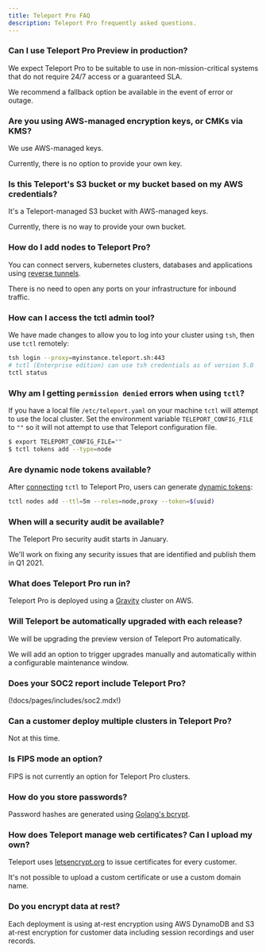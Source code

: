 ```yaml
---
title: Teleport Pro FAQ
description: Teleport Pro frequently asked questions.
---
```


### Can I use Teleport Pro Preview in production?

We expect Teleport Pro to be suitable to use in non-mission-critical systems that do not require 24/7 access or a guaranteed SLA. 

We recommend a fallback option be available in the event of error or outage.

### Are you using AWS-managed encryption keys, or CMKs via KMS?

We use AWS-managed keys. 

Currently, there is no option to provide your own key.

### Is this Teleport's S3 bucket or my bucket based on my AWS credentials?

It's a Teleport-managed S3 bucket with AWS-managed keys.

Currently, there is no way to provide your own bucket.

### How do I add nodes to Teleport Pro?

You can connect servers, kubernetes clusters, databases and applications using [reverse tunnels](../admin-guide.mdx#adding-a-node-located-behind-nat).

There is no need to open any ports on your infrastructure for inbound traffic.

### How can I access the tctl admin tool?

We have made changes to allow you to log into your cluster using `tsh`, then use `tctl` remotely:

```bash
tsh login --proxy=myinstance.teleport.sh:443
# tctl (Enterprise edition) can use tsh credentials as of version 5.0
tctl status
```

### Why am I getting `permission denied` errors when using `tctl`?

If you have a local file `/etc/teleport.yaml` on your machine `tctl` will attempt to use the local cluster. Set the environment variable `TELEPORT_CONFIG_FILE` to `""` so it will not attempt to use that Teleport configuration file.

```bash
$ export TELEPORT_CONFIG_FILE=""
$ tctl tokens add --type=node
```

### Are dynamic node tokens available?

After [connecting](#how-can-i-access-the-tctl-admin-tool) `tctl` to Teleport Pro, users can generate
[dynamic tokens](../admin-guide.mdx#short-lived-dynamic-tokens):

```bash
tctl nodes add --ttl=5m --roles=node,proxy --token=$(uuid)
```

### When will a security audit be available?

The Teleport Pro security audit starts in January.

We'll work on fixing any security issues that are identified and publish them in Q1 2021.

### What does Teleport Pro run in?

Teleport Pro is deployed using a [Gravity](https://github.com/gravitational/gravity)
cluster on AWS.

### Will Teleport be automatically upgraded with each release?

We will be upgrading the preview version of Teleport Pro automatically.

We will add an option to trigger upgrades manually and automatically within a configurable maintenance window.

### Does your SOC2 report include Teleport Pro?

(!docs/pages/includes/soc2.mdx!)

### Can a customer deploy multiple clusters in Teleport Pro?

Not at this time.

### Is FIPS mode an option?

FIPS is not currently an option for Teleport Pro clusters.

### How do you store passwords?

Password hashes are generated using [Golang's bcrypt](https://pkg.go.dev/golang.org/x/crypto/bcrypt).

### How does Teleport manage web certificates? Can I upload my own?

Teleport uses [letsencrypt.org](https://letsencrypt.org/) to issue certificates for every customer. 

It's not possible to upload a custom certificate or use a custom domain name.

### Do you encrypt data at rest?

Each deployment is using at-rest encryption using AWS DynamoDB and S3 at-rest encryption for customer data including session recordings and user records.
